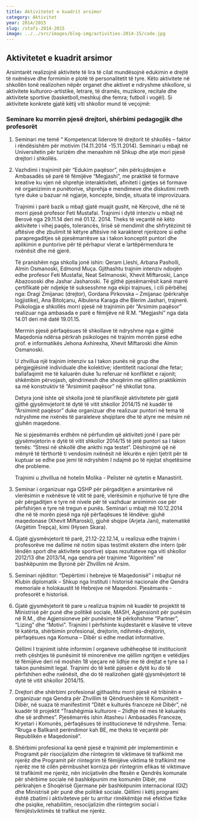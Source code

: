 ```yaml
---
title: Aktivitetet e kuadrit arsimor
category: Aktivitet
year: 2014/2015
slug: /stafi-2014-2015
image: ../../src/images/blog-img/activities-2014-15/code.jpg
---
```


## Aktivitetet e kuadrit arsimor

Arsimtarët realizojnë aktivitete të lira të cilat mundësojnë edukimin e drejtë
të nxënësve dhe formimin e plotë të personalitetit të tyre. Këto aktivitete në
shkollën tonë realizohen nëpër organet dhe aktivet e ndryshme shkollore, si
aktivitete kulturoro-artistike, letrare, të dramës, muzikore, recitale dhe aktivitete
sportive (basketboll,meshkuj dhe femra; futboll i vogël). Si aktivitete konkrete gjatë këtij
viti shkollor mund të veçojmë:

### Seminare ku morrën pjesë drejtori, shërbimi pedagogjik dhe profesorët

1. Seminari me temë “ Kompetencat liderore të drejtorit të shkollës – faktor i
   rëndësishëm për motivim (14.11.2014 -15.11.2014). Seminari u mbajt në Universitetin
   për turizëm dhe menaxhim në Shkup dhe atje mori pjesë drejtori i shkollës.
1. Vazhdimi i trajnimit për “Edukim paqësor”, nën përkujdesjen e Ambasadës së
   parë të fëmijëve “Megjashi”, me praktikë të formave kreative ku vjen në shprehje
   interaktiviteti, afiniteti i gjetjes së formave në organizimin e punëtorive, shprehja e
   mendimeve dhe diskutimi rreth tyre duke u bazuar në ngjarje, koncepte, bindje, situata
   të improvizuara.

   Trajnimi i parë bazik u mbajt gjatë muajit gusht, në Kërçovë, dhe në të morri
   pjesë profesor Feti Mustafai. Trajnimi i dytë intenziv u mbajt në Berovë nga 29.11.14 deri më 01.12. 2014. Theks të veçantë në këto aktivitete i vihej paqës, tolerancës, lirisë
   së mendimit dhe shfrytëzimit të aftësive dhe zbulimit të këtyre aftësive në karakteret
   njerëzore si edhe parapregaditjes së pjesëmarrësve sa i takon konceptit puntori dhe
   aplikimin e puntorive për të përhapur vlerat e lartëpërmendura te nxënësit dhe më gjerë.

   Të pranishëm nga shkolla jonë ishin: Qeram Lleshi, Arbana Pasholli, Almin
   Osmanoski, Edmond Muça. Gjithashtu trajnim intenziv ndoqën edhe profesor Feti
   Mustafai, Neat Selmanoski, Xhevit Miftaroski, Lançe Abazososki dhe Jashar
   Jasharoski. Të gjithë pjesëmarrësit kanë marrë çertifikatë për ndjekje të suksesshme
   nga ekipi trajnues, i cili përbëhej nga: Dragi Zmijanac (drejtor), Gordana Pirkovska –
   Zmijanac (përkrahje logjistike), Ana Bitolçanu, Albulena Karaga dhe Blerim Jashari,
   trajnerë. Psikologja e shkollës morri pjesë në trajnimin për “Arsimim paqësor” realizuar
   nga ambasada e parë e fëmijëve në R.M. “Megjashi” nga data 14.01 deri më datë
   19.01.15.

   Merrnin pjesë përfaqësues të shkollave të ndryshme nga e gjithë Maqedonia
   ndërsa përkrah psikologes në trajnim morrën pjesë edhe prof. e informatikës Jehona
   Axhirexha, Xhevit Miftaroski dhe Almin Osmanoski.

   U zhvillua një trajnim intenziv sa I takon punës në grup dhe përgjegjësinë
   individuale dhe kolektive; identitetit nacional dhe fetar; ballafaqimit me të kaluarën duke
   1u referuar në konfliktet e rajonit; shkëmbim përvojash, qëndrimesh dhe shoqërim me
   qëllim praktikimin sa më konstruktiv të “Arsimimit paqësor” në shkollat tona.

   Detyra jonë ishte që shkolla jonë të planifikojë aktivitetete për gjatë gjithë
   gjysëmvjetorit të dytë të vitit shkollor 2014/15 në kuadër të “Arsimimit paqësor” duke
   organizuar dhe realizuar puntori në tema të ndryshme me nxënës të paraleleve
   shqiptare dhe të atyre me mësim në gjuhën maqedone.

   Ne si pjesëmarrës erdhëm në përfundim që aktiviteti jonë I pare për
   gjysëmvjetorin e dytë të vitit shkollor 2014/15 të jetë puntori sa I takon temës: “Stresi në
   shkollë dhe ankthi nga testet”. Dëshirojmë që në mënyrë të tërthortë ti vendosim
   nxënësit në lëkurën e njëri tjetrit për të kuptuar se edhe pse jemi të ndryshëm I ndajmë po të njejtat shqetësime dhe probleme.

   Trajnimi u zhvillua në hotelin Molika - Pelister në qytetin e Manastirit.

1. Seminar i organizuar nga QSHP për përgaditjen e arsimtarëve në vlerësimin e
   nxënësve të vitit të parë, vlerësimin e njohurive të tyre dhe për përgaditjen e tyre në
   nivele për të vazhduar arsimimin ose për përfshirjen e tyre në tregun e punës. Seminari
   u mbajt më 10.12.2014 dhe në të morën pjesë nga një përfaqësues të lëndëve: gjuhë
   maqedonase (Xhevit Miftaroski), gjuhë shqipe (Arjeta Jani), matematikë (Argëtim
   Trepça), kimi (Hysen Skara).
1. Gjatë gjysmëvjetorit të parë, 21.12-22.12.14, u realizua edhe trajnim i
   profesorëve me dallime në notim sipas testimit ekstern dhe intern (për lëndën sport dhe
   aktivitete sportive) sipas rezultateve nga viti shkollor 2012/13 dhe 2013/14, nga qendra
   për trajnime “Algoritëm” në bashkëpunim me Byronë për Zhvillim në Arsim.
1. Seminari njëditor: “Depërtimi i hebrejve të Maqedonisë” i mbajtur në Klubin
   diplomatik – Shkup nga Instituti i historisë nacionale dhe Qendra memoriale e
   holokaustit të Hebrejve në Maqedoni. Pjesëmarës - profesorët e historisë.
1. Gjatë gjysmëvjetorit të pare u realizua trajnim në kuadër të projektit të Ministrisë
   për punë dhe politikë sociale, MASH, Agjensionit për punësim në R.M., dhe
   Agjensioneve për punësime të përkohshme “Partner”, “Lizing” dhe “Motivi”. Trajnimi I
   përfshinte kujdestarët e klasëve të viteve të katërta, shërbimin profesional, drejtorin,
   ndihmës-drejtorin, përfaqësues nga Komuna – Dibër si edhe mediat informative.

   Qëllimi I trajnimit ishte informim I organeve udhëheqëse të institucionit rreth
   çështjes të punësimit të minorenëve me qëllim ngritjen e vetëdijes të fëmijëve deri në
   moshën 18 vjeçare në lidhje me të drejtat e tyre sa I takon punësimit legal. Trajnimi do
   të ketë pjesën e dytë ku do të përfshihen edhe nxënësit, dhe do të realizohen gjatë
   gjysmëvjetorit të dytë të vitit shkollor 2014/15.

1. Drejtori dhe shërbimi profesional gjithashtu morri pjesë në tribinën e organizuar nga
   Qendra për Zhvillim të Qëndrueshëm të Komunitetit – Dibër, në suaza të manifestimit
   “Ditët e kulturës franceze në Dibër”, në kuadër të projektit “Trashëgimia kulturore –
   2lidhje në mes të kaluarës dhe së ardhmes”. Pjesëmarrës ishin Atasheu i Ambasadës
   Franceze, Kryetari i Komunës, përfaqësues të institucioneve të ndryshme. Tema:
   “Rruga e Ballkanit perëndimor kah BE, me theks të veçantë për Republikën e
   Maqedonisë”.
1. Shërbimi profesional ka qenë pjesë e trajnimit për implementimin e Programit për
   risocijalizim dhe riintegrim të viktimave të trafikimit me njerëz dhe Programit për
   riintegrim të fëmijëve viktima të trafikimit me njerëz me të cilën përmbushet korniza për
   riintegrim efikas të viktimave të trafikimit me njerëz, nën inicijativën dhe ftesën e
   Qendrës komunale për shërbime sociale në bashkëpunim me komunën Dibër, me
   përkrahjen e Shoqërisë Gjermane për bashkëpunim internacional (GIZ) dhe Ministrisë
   për punë dhe politikë sociale. Qëllimi i këtij programi është zbatimi i aktiviteteve për tu
   arritur rimëkëmbje më efektive fizike dhe psiqike, rehabilitim, resocijalizim dhe
   riintegrim social i fëmijës\viktimës të trafikut me njerëz.
